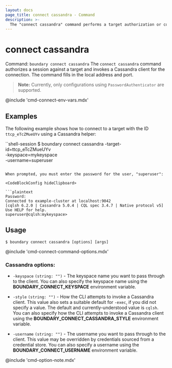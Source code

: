 ```yaml
---
layout: docs
page_title: connect cassandra - Command
description: >-
  The "connect cassandra" command performs a target authorization or consumes an existing authorization token, and then launches a proxied Cassandra (CQL) connection.
---
```


# connect cassandra

Command: `boundary connect cassandra`
The `connect cassandra` command authorizes a session against a target and invokes a Cassandra client for the connection.
The command fills in the local address and port.

> **Note:** Currently, only configurations using `PasswordAuthenticator` are supported.

@include 'cmd-connect-env-vars.mdx'


## Examples

The following example shows how to connect to a target with the ID `ttcp_eTcZMueUYv` using a Cassandra helper:

``shell-session
$ boundary connect cassandra -target-id=ttcp_eTcZMueUYv \
    -keyspace=mykeyspace \
    -username=superuser
```

When prompted, you must enter the password for the user, "superuser":

<CodeBlockConfig hideClipboard>

```plaintext
Password:
Connected to example-cluster at localhost:9042
[cqlsh 6.2.0 | Cassandra 5.0.4 | CQL spec 3.4.7 | Native protocol v5]
Use HELP for help.
superuser@cqlsh:mykeyspace>
```

</CodeBlockConfig>

## Usage

<CodeBlockConfig hideClipboard>

```shell-session
$ boundary connect cassandra [options] [args]
```

</CodeBlockConfig>

@include 'cmd-connect-command-options.mdx'

### Cassandra options:

- `-keyspace` `(string: "")` - The keyspace name you want to pass through to the client.
You can also specify the keyspace name using the **BOUNDARY_CONNECT_KEYSPACE** environment variable.

- `-style`  `(string: "")` - How the CLI attempts to invoke a Cassandra client.
This value also sets a suitable default for `-exec`, if you did not specify a value.
The default and currently-understood value is `cqlsh`.
You can also specify how the CLI attempts to invoke a Cassandra client using the **BOUNDARY_CONNECT_CASSANDRA_STYLE** environment variable.

- `-username`  `(string: "")` - The username you want to pass through to the client.
This value may be overridden by credentials sourced from a credential store.
You can also specify a username using the **BOUNDARY_CONNECT_USERNAME** environment variable.

@include 'cmd-option-note.mdx' 
